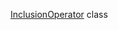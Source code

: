 [InclusionOperator](/docs/toloka-kit/reference/toloka.client.primitives.operators.InclusionOperator) class
